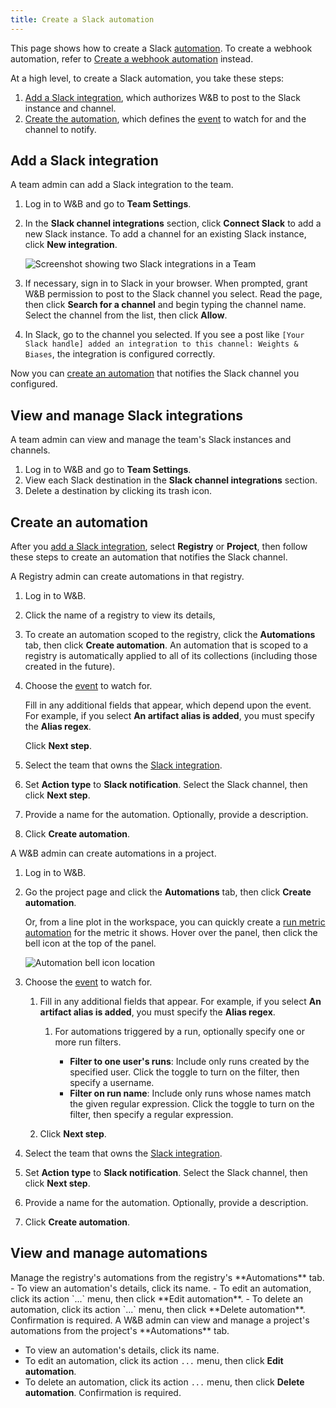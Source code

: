 ```yaml
---
title: Create a Slack automation
---
```


<Info>
<EnterpriseCloudOnly/>
</Info>

This page shows how to create a Slack [automation](/models/automations/). To create a webhook automation, refer to [Create a webhook automation](/models/automations/create-automations/webhook/) instead.

At a high level, to create a Slack automation, you take these steps:
1. [Add a Slack integration](#add-a-slack-integration), which authorizes W&B to post to the Slack instance and channel.
1. [Create the automation](#create-an-automation), which defines the [event](/models/automations/automation-events/) to watch for and the channel to notify.

## Add a Slack integration
A team admin can add a Slack integration to the team.

1. Log in to W&B and go to **Team Settings**.
1. In the **Slack channel integrations** section, click **Connect Slack** to add a new Slack instance. To add a channel for an existing Slack instance, click **New integration**.

    ![Screenshot showing two Slack integrations in a Team](/images/automations/slack_integrations.png)
1. If necessary, sign in to Slack in your browser. When prompted, grant W&B permission to post to the Slack channel you select. Read the page, then click **Search for a channel** and begin typing the channel name. Select the channel from the list, then click **Allow**.
1. In Slack, go to the channel you selected. If you see a post like `[Your Slack handle] added an integration to this channel: Weights & Biases`, the integration is configured correctly.

Now you can [create an automation](#create-an-automation) that notifies the Slack channel you configured.

## View and manage Slack integrations
A team admin can view and manage the team's Slack instances and channels.

1. Log in to W&B and go to **Team Settings**.
1. View each Slack destination in the **Slack channel integrations** section.
1. Delete a destination by clicking its trash icon.

## Create an automation
After you [add a Slack integration](#add-a-slack-integreation), select **Registry** or **Project**, then follow these steps to create an automation that notifies the Slack channel.

<Tabs>
<Tab title="Registry">
A Registry admin can create automations in that registry.

1. Log in to W&B.
1. Click the name of a registry to view its details, 
1. To create an automation scoped to the registry, click the **Automations** tab, then click **Create automation**. An automation that is scoped to a registry is automatically applied to all of its collections (including those created in the future).
1. Choose the [event](/models/automations/automation-events/#registry-events) to watch for.

   Fill in any additional fields that appear, which depend upon the event. For example, if you select **An artifact alias is added**, you must specify the **Alias regex**.

   Click **Next step**.
1. Select the team that owns the [Slack integration](#add-a-slack-integration).
1. Set **Action type** to **Slack notification**. Select the Slack channel, then click **Next step**.
1. Provide a name for the automation. Optionally, provide a description.
1. Click **Create automation**.
</Tab>
<Tab title="Project">
A W&B admin can create automations in a project.

1. Log in to W&B.
1. Go the project page and click the **Automations** tab, then click **Create automation**.

    Or, from a line plot in the workspace, you can quickly create a [run metric automation](/models/automations/automation-events/#run-events) for the metric it shows. Hover over the panel, then click the bell icon at the top of the panel.
    <Frame>
    <img src="/images/automations/run_metric_automation_from_panel.png" alt="Automation bell icon location"  />
    </Frame>
1. Choose the [event](/models/automations/automation-events/#project) to watch for.

    1. Fill in any additional fields that appear. For example, if you select **An artifact alias is added**, you must specify the **Alias regex**.

        1. For automations triggered by a run, optionally specify one or more run filters.

            - **Filter to one user's runs**: Include only runs created by the specified user. Click the toggle to turn on the filter, then specify a username.
            - **Filter on run name**: Include only runs whose names match the given regular expression. Click the toggle to turn on the filter, then specify a regular expression.
    1. Click **Next step**.
1. Select the team that owns the [Slack integration](#add-a-slack-integration).
1. Set **Action type** to **Slack notification**. Select the Slack channel, then click **Next step**.
1. Provide a name for the automation. Optionally, provide a description.
1. Click **Create automation**.
</Tab>
</Tabs>

## View and manage automations

<Tabs>
<Tab title="Registry">
Manage the registry's automations from the registry's **Automations** tab.
- To view an automation's details, click its name.
- To edit an automation, click its action `...` menu, then click **Edit automation**.
- To delete an automation, click its action `...` menu, then click **Delete automation**. Confirmation is required.
</Tab>
<Tab title="Project">
A W&B admin can view and manage a project's automations from the project's **Automations** tab.

- To view an automation's details, click its name.
- To edit an automation, click its action `...` menu, then click **Edit automation**.
- To delete an automation, click its action `...` menu, then click **Delete automation**. Confirmation is required.
</Tab>
</Tabs>
